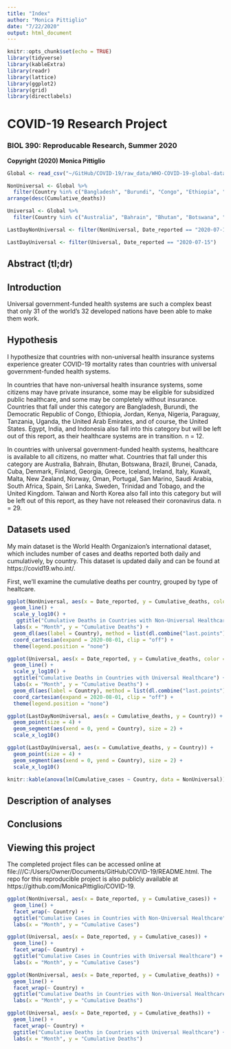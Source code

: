 ```yaml
---
title: "Index"
author: "Monica Pittiglio"
date: "7/22/2020"
output: html_document
---
```


```r
knitr::opts_chunk$set(echo = TRUE)
library(tidyverse)
library(kableExtra)
library(readr)
library(lattice)
library(ggplot2)
library(grid)
library(directlabels)
```

# COVID-19 Research Project
### BIOL 390: Reproducable Research, Summer 2020
**Copyright (2020) Monica Pittiglio**
```r
Global <- read_csv("~/GitHub/COVID-19/raw_data/WHO-COVID-19-global-data.csv")

NonUniversal <- Global %>%
  filter(Country %in% c("Bangladesh", "Burundi", "Congo", "Ethiopia", "Jordan", "Kenya", "Nigeria", "Paraguay", "United Arab Emirates", "United Republic of Tanzania", "Uganda", "United States of America")) %>%
arrange(desc(Cumulative_deaths))

Universal <- Global %>%
  filter(Country %in% c("Australia", "Bahrain", "Bhutan", "Botswana", "Brazil", "Brunei Darussalam", "Canada", "Cuba", "Denmark", "Finland", "Georgia", "Greece", "Iceland", "Ireland", "Italy", "Kuwait", "Malta", "New Zealand", "Norway", "Oman", "Portugal", "San Marino", "Saudi Arabia", "South Africa", "Spain", "Sri Lanka", "Sweden", "Taiwan", "Trinidad and Tobago", "The United Kingdom"))

LastDayNonUniversal <- filter(NonUniversal, Date_reported == "2020-07-15")

LastDayUniversal <- filter(Universal, Date_reported == "2020-07-15")
```

## Abstract (tl;dr)

## Introduction
Universal government-funded health systems are such a complex beast that only 31 of the world's 32 developed nations have been able to make them work.

## Hypothesis
I hypothesize that countries with non-universal health insurance systems experience greater COVID-19 mortality rates than countries with universal government-funded health systems.

In countries that have non-universal health insurance systems, some citizens may have private insurance, some may be eligible for subsidized public healthcare, and some may be completely without insurance. Countries that fall under this category are Bangladesh, Burundi, the Democratic Republic of Congo, Ethiopia, Jordan, Kenya, Nigeria, Paraguay, Tanzania, Uganda, the United Arab Emirates, and of course, the United States. Egypt, India, and Indonesia also fall into this category but will be left out of this report, as their healthcare systems are in transition. n = 12.

In countries with universal government-funded health systems, healthcare is available to all citizens, no matter what. Countries that fall under this category are Australia, Bahrain, Bhutan, Botswana, Brazil, Brunei, Canada, Cuba, Denmark, Finland, Georgia, Greece, Iceland, Ireland, Italy, Kuwait, Malta, New Zealand, Norway, Oman, Portugal, San Marino, Saudi Arabia, South Africa, Spain, Sri Lanka, Sweden, Trinidad and Tobago, and the United Kingdom. Taiwan and North Korea also fall into this category but will be left out of this report, as they have not released their coronavirus data. n = 29.

## Datasets used
My main dataset is the World Health Organizaion's international dataset, which includes number of cases and deaths reported both daily and cumulatively, by country. This dataset is updated daily and can be found at https://covid19.who.int/.

First, we'll examine the cumulative deaths per country, grouped by type of healtcare.

```r

ggplot(NonUniversal, aes(x = Date_reported, y = Cumulative_deaths, color = Country)) +
  geom_line() +
  scale_y_log10() +
   ggtitle("Cumulative Deaths in Countries with Non-Universal Healthcare") +
  labs(x = "Month", y = "Cumulative Deaths") +
  geom_dl(aes(label = Country), method = list(dl.combine("last.points")), cex = 0.8) +
  coord_cartesian(expand = 2020-08-01, clip = "off") +
  theme(legend.position = "none")

ggplot(Universal, aes(x = Date_reported, y = Cumulative_deaths, color = Country)) +
  geom_line() +
  scale_y_log10() +
  ggtitle("Cumulative Deaths in Countries with Universal Healthcare") +
  labs(x = "Month", y = "Cumulative Deaths") +
  geom_dl(aes(label = Country), method = list(dl.combine("last.points")), cex = 0.8) +
  coord_cartesian(expand = 2020-08-01, clip = "off") +
  theme(legend.position = "none")
```

```r
ggplot(LastDayNonUniversal, aes(x = Cumulative_deaths, y = Country)) +
  geom_point(size = 4) +
  geom_segment(aes(xend = 0, yend = Country), size = 2) +
  scale_x_log10()

ggplot(LastDayUniversal, aes(x = Cumulative_deaths, y = Country)) +
  geom_point(size = 4) +
  geom_segment(aes(xend = 0, yend = Country), size = 2) +
  scale_x_log10()
```

```r
knitr::kable(anova(lm(Cumulative_cases ~ Country, data = NonUniversal)),digits = 3)
```

## Description of analyses

## Conclusions

## Viewing this project
The completed project files can be accessed online at file:///C:/Users/Owner/Documents/GitHub/COVID-19/README.html. The repo for this reproducible project is also publicly available at https://github.com/MonicaPittiglio/COVID-19.

```r
ggplot(NonUniversal, aes(x = Date_reported, y = Cumulative_cases)) +
  geom_line() +
  facet_wrap(~ Country) +
  ggtitle("Cumulative Cases in Countries with Non-Universal Healthcare") +
  labs(x = "Month", y = "Cumulative Cases")

ggplot(Universal, aes(x = Date_reported, y = Cumulative_cases)) +
  geom_line() +
  facet_wrap(~ Country) +
  ggtitle("Cumulative Cases in Countries with Universal Healthcare") +
  labs(x = "Month", y = "Cumulative Cases")

ggplot(NonUniversal, aes(x = Date_reported, y = Cumulative_deaths)) +
  geom_line() +
  facet_wrap(~ Country) +
  ggtitle("Cumulative Deaths in Countries with Non-Universal Healthcare") +
  labs(x = "Month", y = "Cumulative Deaths")

ggplot(Universal, aes(x = Date_reported, y = Cumulative_deaths)) +
  geom_line() +
  facet_wrap(~ Country) +
  ggtitle("Cumulative Deaths in Countries with Universal Healthcare") +
  labs(x = "Month", y = "Cumulative Deaths")
```
